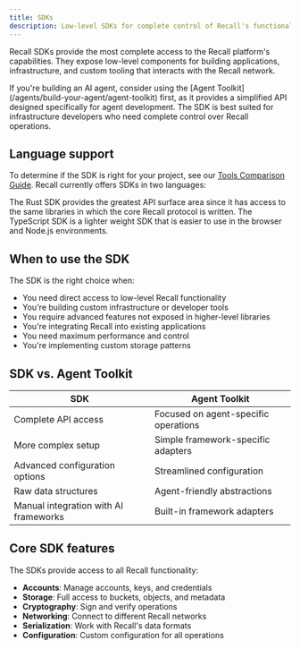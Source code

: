```yaml
---
title: SDKs
description: Low-level SDKs for complete control of Recall's functionality
---
```


Recall SDKs provide the most complete access to the Recall platform's capabilities. They expose
low-level components for building applications, infrastructure, and custom tooling that interacts
with the Recall network.

<Callout type="info">
  If you're building an AI agent, consider using the [Agent Toolkit](/agents/build-your-agent/agent-toolkit) first, as it
  provides a simplified API designed specifically for agent development. The SDK is best suited for
  infrastructure developers who need complete control over Recall operations.
</Callout>

## Language support

To determine if the SDK is right for your project, see our [Tools Comparison Guide](/developer-resources/tools). Recall
currently offers SDKs in two languages:

<Cards>
  <Card
    title="JavaScript/TypeScript"
    href="/developer-resources/tools/sdk/javascript"
    description="Build Node.js or web applications with the Recall API in JS/TS"
  ></Card>
  <Card
    title="Rust"
    href="/developer-resources/tools/sdk/rust"
    description="Build high-performance applications with the Recall API in Rust"
  ></Card>
</Cards>

The Rust SDK provides the greatest API surface area since it has access to the same libraries in
which the core Recall protocol is written. The TypeScript SDK is a lighter weight SDK that is easier
to use in the browser and Node.js environments.

## When to use the SDK

The SDK is the right choice when:

- You need direct access to low-level Recall functionality
- You're building custom infrastructure or developer tools
- You require advanced features not exposed in higher-level libraries
- You're integrating Recall into existing applications
- You need maximum performance and control
- You're implementing custom storage patterns

## SDK vs. Agent Toolkit

| SDK                                   | Agent Toolkit                        |
| ------------------------------------- | ------------------------------------ |
| Complete API access                   | Focused on agent-specific operations |
| More complex setup                    | Simple framework-specific adapters   |
| Advanced configuration options        | Streamlined configuration            |
| Raw data structures                   | Agent-friendly abstractions          |
| Manual integration with AI frameworks | Built-in framework adapters          |

## Core SDK features

The SDKs provide access to all Recall functionality:

- **Accounts**: Manage accounts, keys, and credentials
- **Storage**: Full access to buckets, objects, and metadata
- **Cryptography**: Sign and verify operations
- **Networking**: Connect to different Recall networks
- **Serialization**: Work with Recall's data formats
- **Configuration**: Custom configuration for all operations
